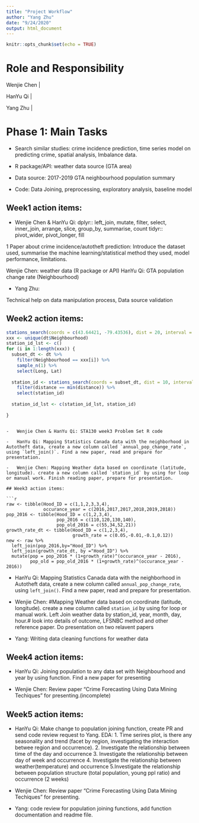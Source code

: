 ```yaml
---
title: "Project Workflow"
author: "Yang Zhu"
date: "9/24/2020"
output: html_document
---
```


```r
knitr::opts_chunk$set(echo = TRUE)
```

# Role and Responsibility

Wenjie Chen \|

HanYu Qi \|

Yang Zhu \|

# Phase 1: Main Tasks

-   Search similar studies: crime incidence prediction, time series model on predicting crime, spatial analysis, Imbalance data.

-   R package/API: weather data source (GTA area)

-   Data source: 2017-2019 GTA neighbourhood population summary

-   Code: Data Joining, preprocessing, exploratory analysis, baseline model

## Week1 action items:

-   Wenjie Chen & HanYu Qi: dplyr:: left\_join, mutate, filter, select, inner\_join, arrange, slice, group\_by, summarise, count tidyr:: pivot\_wider, pivot\_longer, fill

1 Paper about crime incidence/autotheft prediction: Introduce the dataset used, summarise the machine learning/statistical method they used, model performance, limitations.

Wenjie Chen: weather data (R package or API) HanYu Qi: GTA population change rate (Neighbourhood)

-   Yang Zhu:

Technical help on data manipulation process, Data source validation

## Week2 action items:

```r
stations_search(coords = c(43.64421, -79.43536), dist = 20, interval = "day")
xxx <- unique(dt$Neighbourhood)
station_id_lst <- c()
for (i in 1:length(xxx)) {
  subset_dt <- dt %>% 
    filter(Neighbourhood == xxx[i]) %>% 
    sample_n(1) %>% 
    select(Long, Lat)
  
  station_id <- stations_search(coords = subset_dt, dist = 10, interval = "day") %>% 
    filter(distance == min(distance)) %>% 
    select(station_id)
  
  station_id_lst <- c(station_id_lst, station_id)
  
}
```
```

-   Wenjie Chen & HanYu Qi: STA130 week3 Problem Set R code

-   HanYu Qi: Mapping Statistics Canada data with the neighborhood in Autotheft data, create a new column called `annual_pop_change_rate`, using `left_join()`. Find a new paper, read and prepare for presentation.

-   Wenjie Chen: Mapping Weather data based on coordinate (latitude, longitude). create a new column called `station_id` by using for loop or manual work. Finish reading paper, prepare for presentation.

## Week3 action items:

```r
raw <- tibble(Hood_ID = c(1,1,2,3,3,4), 
              occurance_year = c(2016,2017,2017,2018,2019,2018))
pop_2016 <- tibble(Hood_ID = c(1,2,3,4),
                   pop_2016 = c(110,120,130,140),
                   pop_old_2016 = c(55,34,52,21))
growth_rate_dt <- tibble(Hood_ID = c(1,2,3,4),
                         growth_rate = c(0.05,-0.01,-0.1,0.12))
new <- raw %>% 
  left_join(pop_2016,by="Hood_ID") %>% 
  left_join(growth_rate_dt, by ="Hood_ID") %>% 
  mutate(pop = pop_2016 * (1+growth_rate)^(occurance_year - 2016),
         pop_old = pop_old_2016 * (1+growth_rate)^(occurance_year - 2016))
```

-   HanYu Qi: Mapping Statistics Canada data with the neighborhood in Autotheft data, create a new column called `annual_pop_change_rate`, using `left_join()`. Find a new paper, read and prepare for presentation.

-   Wenjie Chen: #Mapping Weather data based on coordinate (latitude, longitude). create a new column called `station_id` by using for loop or manual work. Left Join weather data by station_id, year, month, day, hour.# look into details of outcome, LFSNBC method and other reference paper. Do presentation on two relavent papers

- Yang: Writing data cleaning functions for weather data


## Week4 action items:

-   HanYu Qi: Joining population to any data set with Neighbourhood and year by using function. Find a new paper for presenting

-   Wenjie Chen: Review paper "Crime Forecasting Using Data Mining Techiques" for presenting.(incomplete)

## Week5 action items:

-   HanYu Qi: Make change to population joining function, create PR and send code review request to Yang. EDA: 1. Time serires plot, is there any seasonality and trend (facet by region, investigating the interaction betwee region and occurrence).  2. Investigate the relationship between time of the day and occurrence 3. Investigate the relationship between day of week and occurrence 4. Investigate the relationship between weather(temperature) and occurrence 5.Investigate the relationship between population structure (total population, young ppl ratio) and occurrence (2 weeks)

-   Wenjie Chen: Review paper "Crime Forecasting Using Data Mining Techiques" for presenting.

-   Yang: code review for population joining functions, add function documentation and readme file. 